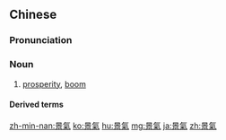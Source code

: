 {{also|景気|景气}}
==Chinese==
{{zh-forms|s=景气}}

===Pronunciation===
{{zh-pron
|m=jǐngqì
|c=ging2 hei3
|mn=kéng-khì
|cat=n
}}

===Noun===
{{zh-noun}}

# [[prosperity]], [[boom]]

====Derived terms====
{{zh-der|景氣循環}}

[[zh-min-nan:景氣]]
[[ko:景氣]]
[[hu:景氣]]
[[mg:景氣]]
[[ja:景氣]]
[[zh:景氣]]